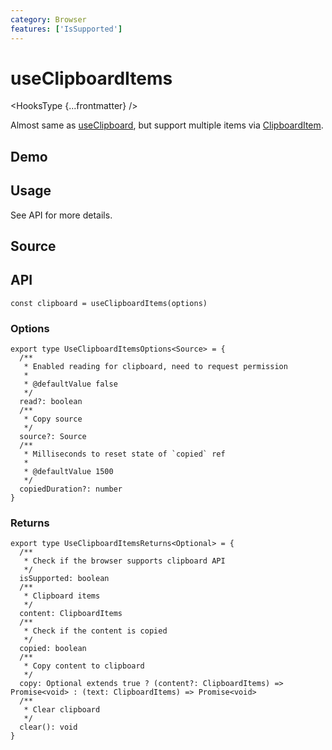 ```yaml
---
category: Browser
features: ['IsSupported']
---
```


# useClipboardItems


<HooksType {...frontmatter} />

Almost same as [useClipboard](/reference/use-clipboard), but support multiple items via [ClipboardItem](https://developer.mozilla.org/en-US/docs/Web/API/ClipboardItem).

## Demo


<App />

## Usage

See API for more details.

## Source


<Source />

## API

```tsx
const clipboard = useClipboardItems(options)
```

### Options

```tsx
export type UseClipboardItemsOptions<Source> = {
  /**
   * Enabled reading for clipboard, need to request permission
   *
   * @defaultValue false
   */
  read?: boolean
  /**
   * Copy source
   */
  source?: Source
  /**
   * Milliseconds to reset state of `copied` ref
   *
   * @defaultValue 1500
   */
  copiedDuration?: number
}
```

### Returns

```tsx
export type UseClipboardItemsReturns<Optional> = {
  /**
   * Check if the browser supports clipboard API
   */
  isSupported: boolean
  /**
   * Clipboard items
   */
  content: ClipboardItems
  /**
   * Check if the content is copied
   */
  copied: boolean
  /**
   * Copy content to clipboard
   */
  copy: Optional extends true ? (content?: ClipboardItems) => Promise<void> : (text: ClipboardItems) => Promise<void>
  /**
   * Clear clipboard
   */
  clear(): void
}
```
